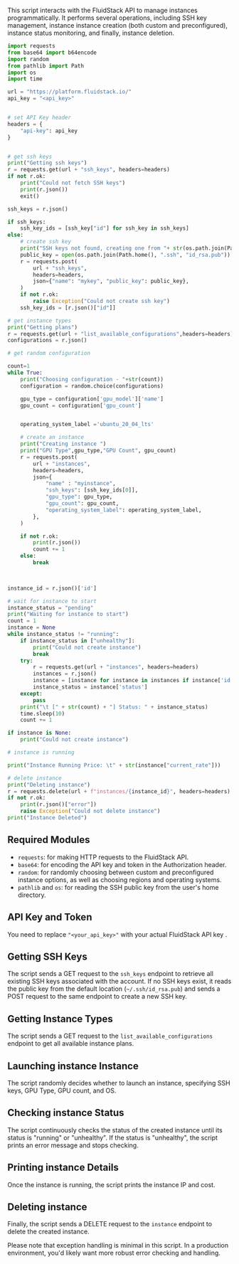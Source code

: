 This script interacts with the FluidStack API to manage instances programmatically. It performs several operations, including SSH key management, instance instance creation (both custom and preconfigured), instance status monitoring, and finally, instance deletion.

```python maxLines=20
import requests
from base64 import b64encode
import random
from pathlib import Path
import os
import time

url = "https://platform.fluidstack.io/"
api_key = "<api_key>"


# set API Key header
headers = {
    "api-key": api_key
}


# get ssh keys
print("Getting ssh keys")
r = requests.get(url + "ssh_keys", headers=headers)
if not r.ok:
	print("Could not fetch SSH keys")
	print(r.json())
	exit()

ssh_keys = r.json()

if ssh_keys:
    ssh_key_ids = [ssh_key["id"] for ssh_key in ssh_keys]
else:
    # create ssh key
    print("SSH keys not found, creating one from "+ str(os.path.join(Path.home(), ".ssh", "id_rsa.pub")))
    public_key = open(os.path.join(Path.home(), ".ssh", "id_rsa.pub")).read().strip()
    r = requests.post(
        url + "ssh_keys",
        headers=headers,
        json={"name": "mykey", "public_key": public_key},
    )
    if not r.ok:
        raise Exception("Could not create ssh key")
    ssh_key_ids = [r.json()["id"]]

# get instance types
print("Getting plans")
r = requests.get(url + "list_available_configurations",headers=headers)
configurations = r.json()

# get random configuration

count=1
while True:
	print("Choosing configuration - "+str(count))
	configuration = random.choice(configurations)

	gpu_type = configuration['gpu_model']['name']
	gpu_count = configuration['gpu_count']


	operating_system_label ='ubuntu_20_04_lts'

	# create an instance 
	print("Creating instance ")
	print("GPU Type",gpu_type,"GPU Count", gpu_count)
	r = requests.post(
	    url + "instances",
	    headers=headers,
	    json={
	    	"name" : "myinstance",
	        "ssh_keys": [ssh_key_ids[0]],
	        "gpu_type": gpu_type,
	        "gpu_count": gpu_count,
	        "operating_system_label": operating_system_label,
	    },
	)

	if not r.ok:
	    print(r.json())
	    count += 1
	else:
		break
	    


instance_id = r.json()['id']

# wait for instance to start
instance_status = "pending"
print("Waiting for instance to start")
count = 1
instance = None
while instance_status != "running":
    if instance_status in ["unhealthy"]:
        print("Could not create instance")
        break
    try:
        r = requests.get(url + "instances", headers=headers)
        instances = r.json()
        instance = [instance for instance in instances if instance['id'] == instance_id][0]
        instance_status = instance['status']
    except:
        pass
    print("\t [" + str(count) + "] Status: " + instance_status)
    time.sleep(10)
    count += 1

if instance is None:
	print("Could not create instance")

# instance is running

print("Instance Running Price: \t" + str(instance["current_rate"]))

# delete instance
print("Deleting instance")
r = requests.delete(url + f"instances/{instance_id}", headers=headers)
if not r.ok:
    print(r.json()["error"])
    raise Exception("Could not delete instance")
print("Instance Deleted")
```

## Required Modules
- `requests`: for making HTTP requests to the FluidStack API.
- `base64`: for encoding the API key and token in the Authorization header.
- `random`: for randomly choosing between custom and preconfigured instance options, as well as choosing regions and operating systems.
- `pathlib` and `os`: for reading the SSH public key from the user's home directory.

## API Key and Token
You need to replace `"<your_api_key>"`  with your actual FluidStack API key .

## Getting SSH Keys
The script sends a GET request to the `ssh_keys` endpoint to retrieve all existing SSH keys associated with the account. If no SSH keys exist, it reads the public key from the default location (`~/.ssh/id_rsa.pub`) and sends a POST request to the same endpoint to create a new SSH key.

## Getting Instance Types
The script sends a GET request to the `list_available_configurations` endpoint to get all available instance plans.

## Launching instance Instance
The script randomly decides whether to launch an instance, specifying SSH keys, GPU Type, GPU count, and OS.

## Checking instance Status
The script continuously checks the status of the created instance until its status is "running" or "unhealthy". If the status is "unhealthy", the script prints an error message and stops checking.

## Printing instance Details
Once the instance is running, the script prints the instance IP and cost.

## Deleting instance
Finally, the script sends a DELETE request to the `instance` endpoint to delete the created instance.

<Info>
Please note that exception handling is minimal in this script. In a production environment, you'd likely want more robust error checking and handling.
</Info>